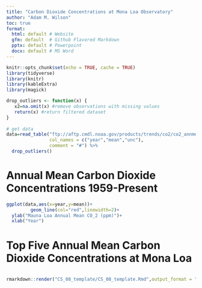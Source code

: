 ```yaml
---
title: "Carbon Dioxide Concentrations at Mona Loa Observatory"
author: "Adam M. Wilson"
toc: true
format:
  html: default # Website
  gfm: default  # Github Flavored Markdown
  pptx: default # Powerpoint
  docx: default # MS Word
---
```


```r

knitr::opts_chunk$set(echo = TRUE, cache = TRUE)
library(tidyverse)
library(knitr)
library(kableExtra)
library(magick)
```

```r

drop_outliers <- function(x) {
   x2=na.omit(x) #remove observations with missing values
   return(x) #return filtered dataset 
}
   
# get data
data=read_table("ftp://aftp.cmdl.noaa.gov/products/trends/co2/co2_annmean_mlo.txt",
                col_names = c("year","mean","unc"),
                comment = "#") %>% 
  drop_outliers()

```

# Annual Mean Carbon Dioxide Concentrations 1959-Present

```r
ggplot(data,aes(x=year,y=mean))+
         geom_line(col="red",linewidth=2)+
  ylab("Mauna Loa Annual Mean CO_2 (ppm)")+
  xlab("Year")
```

# Top Five Annual Mean Carbon Dioxide Concentrations at Mona Loa

```r
 ```

```r
rmarkdown::render("CS_08_template/CS_08_template.Rmd",output_format = "all")
```
